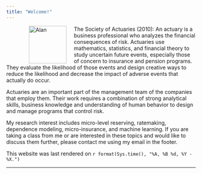 ```yaml
---
title: "Welcome!"
---
```


<figure>
<img src="./images/OkineNiiNew.png" alt="Alan" align="left" hspace="20" style="width:100px;height:100px;">
</figure>


The Society of Actuaries (2010): An actuary is a business professional who analyzes the financial consequences of risk. Actuaries use mathematics, statistics, and financial theory to study uncertain future events, especially those of concern to insurance and pension programs. They evaluate the likelihood of those events and design creative ways to reduce the likelihood and decrease the impact of adverse events that actually do occur.

Actuaries are an important part of the management team of the companies that employ them. Their work requires a combination of strong analytical skills, business knowledge and understanding of human behavior to design and manage programs that control risk.

My research interest includes micro-level reserving, ratemaking, dependence modeling, micro-insurance, and machine learning. If you are taking a class from me or are interested in these topics and would like to discuss them further, please contact me using my email in the footer. 


This website was last rendered on `r format(Sys.time(), "%A, %B %d, %Y - %X.")`


* * *
